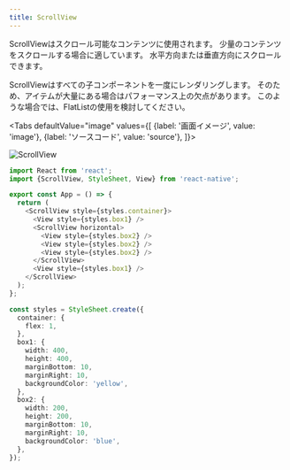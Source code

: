 ```yaml
---
title: ScrollView
---
```



ScrollViewはスクロール可能なコンテンツに使用されます。
少量のコンテンツをスクロールする場合に適しています。
水平方向または垂直方向にスクロールできます。

ScrollViewはすべての子コンポーネントを一度にレンダリングします。
そのため、アイテムが大量にある場合はパフォーマンス上の欠点があります。
このような場合では、FlatListの使用を検討してください。

<!-- textlint-disable ja-technical-writing/sentence-length,ja-technical-writing/max-comma,ja-spacing/ja-no-space-around-parentheses,jtf-style/3.3.かっこ類と隣接する文字の間のスペースの有無,ja-technical-writing/ja-no-mixed-period,ja-technical-writing/no-unmatched-pair -->

<Tabs
  defaultValue="image"
  values={[
    {label: '画面イメージ', value: 'image'},
    {label: 'ソースコード', value: 'source'},
  ]}>

<!-- textlint-enable ja-technical-writing/sentence-length,ja-technical-writing/max-comma,ja-spacing/ja-no-space-around-parentheses,jtf-style/3.3.かっこ類と隣接する文字の間のスペースの有無,ja-technical-writing/ja-no-mixed-period,ja-technical-writing/no-unmatched-pair -->

<TabItem value="image">

![ScrollView](scroll-view.png)

</TabItem>

<TabItem value="source">

```typescript jsx title="/src/App.tsx"
import React from 'react';
import {ScrollView, StyleSheet, View} from 'react-native';

export const App = () => {
  return (
    <ScrollView style={styles.container}>
      <View style={styles.box1} />
      <ScrollView horizontal>
        <View style={styles.box2} />
        <View style={styles.box2} />
        <View style={styles.box2} />
      </ScrollView>
      <View style={styles.box1} />
    </ScrollView>
  );
};

const styles = StyleSheet.create({
  container: {
    flex: 1,
  },
  box1: {
    width: 400,
    height: 400,
    marginBottom: 10,
    marginRight: 10,
    backgroundColor: 'yellow',
  },
  box2: {
    width: 200,
    height: 200,
    marginBottom: 10,
    marginRight: 10,
    backgroundColor: 'blue',
  },
});
```

</TabItem>
</Tabs>
